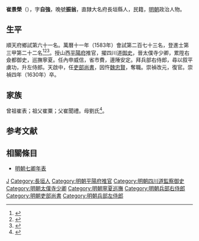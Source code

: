 {{明清人物信息框
| 姓名 = 崔景榮
| 原名 =
| 圖片名稱= 
| 圖片大小 =
| 圖片說明 = 
| 最高職務 = 吏部尚書
| 國家 = 大明 
| 爵位 =
| 籍貫 = 直隸大名府長垣縣
| 族裔 = 
| 字號 = 字自強，晚號振翁
| 諡號 =
| 出生日期 = 嘉靖三十八年（1559年）
| 出生地點 =
| 逝世日期 = 崇禎四年（1631年）
| 逝世地點 =
| 墓葬 =
| 配偶 = 
| 親屬 = 
| 出身 =
* 萬曆十一年癸未科同進士出身
| 經歷 =
| 著作 =  
}}
'''崔景榮'''（{{bd|1559年||1631年||C}}），字'''自強'''，晚號'''振翁'''，直隸大名府長垣縣人，民籍，[[明朝|明朝]]政治人物。

== 生平 ==
順天府鄉試第六十一名。萬曆十一年（1583年）會試第二百七十三名，登進士第三甲第二十二名<ref>{{Cite book|title=《皇明贡举考》卷五|last=（明）[[张朝瑞|张朝瑞]]|first=|publisher=《续修四库全书》史部第828册|year=|isbn=|location=|pages=}}</ref><ref>{{Cite book|title=贡举志五种 上|last=鲁小俊，江俊伟著|first=|publisher=武汉：武汉大学出版社|year=2009|isbn=978-7-307-07043-1|location=|pages=}}</ref><ref>{{Cite book|title=近代中国史料丛刊续辑 785-790 明清进士题名录索引 1-6|last=朱保炯，谢沛霖|first=|publisher=文海出版社|year=1981|isbn=|location=台湾}}</ref>。授山西[[平陽府|平陽府]]推官，擢四川道[[御史|御史]]，晉太僕寺少卿，累陞右僉都御史，巡撫寧夏。任內申威信，省市費，邊陲安定。拜兵部右侍郎，尋以叙平虜功，升左侍郎。天啟中，任[[吏部尚書|吏部尚書]]，因忤[[魏忠賢|魏忠賢]]，奪職。崇禎改元，復官。崇禎四年（1630年）卒。

==家族==
曾祖崔表；祖父崔粟；父崔聞禮。母劉氏<ref>{{Cite book|title=天一阁藏明代科举录选刊 登科录 点校本|last=龚延明主编|first=|publisher=宁波出版社|year=2016|isbn=978-7-5526-2320-8|location=宁波|pages=|quote=《天一閣藏明代科舉錄選刊.登科錄》之《萬曆十一年癸未科殿試登科錄》}}</ref>。

==参考文献==
{{reflist}}

==相關條目==
*[[明朝七卿年表|明朝七卿年表]]

{{start box}}
{{s-off}}
{{s-before|[[王之猷|王之猷]]}}
{{s-title|明朝平陽府推官|1583年－1588年}}
{{s-after|[[楊耿光_(萬曆進士)|楊耿光]]}}
{{end box}}

{{萬曆十一年癸未科殿試金榜}}

{{Authority control}}

{{DEFAULTSORT:Cui崔}}
[[Category:崔姓|J]]
[[Category:長垣人|Category:長垣人]]
[[Category:明朝平陽府推官|Category:明朝平陽府推官]]
[[Category:明朝四川道監察御史|Category:明朝四川道監察御史]]
[[Category:明朝太僕寺少卿|Category:明朝太僕寺少卿]]
[[Category:明朝寧夏巡撫|Category:明朝寧夏巡撫]]
[[Category:明朝兵部右侍郎|Category:明朝兵部右侍郎]]
[[Category:明朝吏部尚書|Category:明朝吏部尚書]]
[[Category:明朝兵部左侍郎|Category:明朝兵部左侍郎]]
